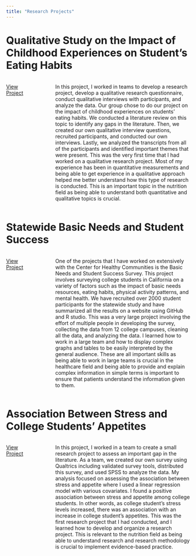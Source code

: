 ```yaml
---
title: "Research Projects"
---
```


# Qualitative Study on the Impact of Childhood Experiences on Student's Eating Habits

::: columns
::: {.column width="15%"}
[View Project](Qualitative%20Study%20on%20Impact%20of%20Childhood%20Experiences%20on%20Student’s%20Eating%20Habits.pdf)
:::

::: {.column width="5%"} 
:::

::: {.column width="80%"}
In this project, I worked in teams to develop a research project, develop a qualitative research questionnaire, conduct qualitative interviews with participants, and analyze the data. Our group chose to do our project on the impact of childhood experiences on students' eating habits. We conducted a literature review on this topic to identify any gaps in the literature. Then, we created our own qualitative interview questions, recruited participants, and conducted our own interviews. Lastly, we analyzed the transcripts from all of the participants and identified important themes that were present. This was the very first time that I had worked on a qualitative research project. Most of my experience has been in quantitative measurements and being able to get experience in a qualitative approach helped me better understand how this type of research is conducted. This is an important topic in the nutrition field as being able to understand both quantitative and qualitative topics is crucial.
:::
:::

# Statewide Basic Needs and Student Success

::: columns
::: {.column width="15%"}
[View Project](https://chicocalfresh.github.io/BNS3_Statewide_Summary/)
:::

::: {.column width="5%"}
:::

::: {.column width="80%"}
One of the projects that I have worked on extensively with the Center for Healthy Communities is the Basic Needs and Student Success Survey. This project involves surveying college students in California on a variety of factors such as the impact of basic needs resources, eating habits, physical activity patterns, and mental health. We have recruited over 2000 student participants for the statewide study and have summarized all the results on a website using GitHub and R studio. This was a very large project involving the effort of multiple people in developing the survey, collecting the data from 12 college campuses, cleaning all the data, and analyzing the data. I learned how to work in a large team and how to display complex graphs and tables to be easily interpreted by the general audience. These are all important skills as being able to work in large teams is crucial in the healthcare field and being able to provide and explain complex information in simple terms is important to ensure that patients understand the information given to them.
:::
:::

# Association Between Stress and College Students' Appetites

::: columns
::: {.column width="15%"}
[View Project](Association%20Between%20Stress%20and%20College%20Students'%20Appetites.pdf)
:::

::: {.column width="5%"}
:::

::: {.column width="80%"}
In this project, I worked in a team to create a small research project to assess an important gap in the literature. As a team, we created our own survey using Qualtrics including validated survey tools, distributed this survey, and used SPSS to analyze the data. My analysis focused on assessing the association between stress and appetite where I used a linear regression model with various covariates. I found a positive association between stress and appetite among college students. In other words, as college student's stress levels increased, there was an association with an increase in college student's appetites. This was the first research project that I had conducted, and I learned how to develop and organize a research project. This is relevant to the nutrition field as being able to understand research and research methodology is crucial to implement evidence-based practice.
:::
::: 
